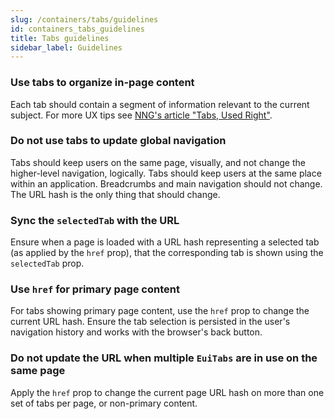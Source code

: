 ```yaml
---
slug: /containers/tabs/guidelines
id: containers_tabs_guidelines
title: Tabs guidelines
sidebar_label: Guidelines
---
```


### Use tabs to organize in-page content

Each tab should contain a segment of information relevant to the current subject. For more UX tips see [NNG's article "Tabs, Used Right"](https://www.nngroup.com/articles/tabs-used-right/).

### Do not use tabs to update global navigation

Tabs should keep users on the same page, visually, and not change the higher-level navigation, logically. Tabs should keep users at the same place within an application. Breadcrumbs and main navigation should not change. The URL hash is the only thing that should change.

### Sync the `selectedTab` with the URL

Ensure when a page is loaded with a URL hash representing a selected tab (as applied by the `href` prop), that the corresponding tab is shown using the `selectedTab` prop.

### Use `href` for primary page content

For tabs showing primary page content, use the `href` prop to change the current URL hash. Ensure the tab selection is persisted in the user's navigation history and works with the browser's back button.

### Do not update the URL when multiple `EuiTabs` are in use on the same page

Apply the `href` prop to change the current page URL hash on more than one set of tabs per page, or non-primary content.


